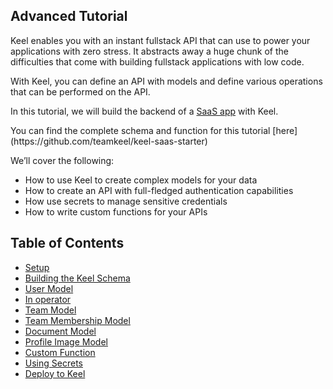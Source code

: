 
## Advanced Tutorial

Keel enables you with an instant fullstack API that can use to power your applications with zero stress. It abstracts away a huge chunk of the difficulties that come with building fullstack applications with low code.

With Keel, you can define an API with models and define various operations that can be performed on the API.

In this tutorial, we will build the backend of a [SaaS app](https://www.investopedia.com/terms/s/software-as-a-service-saas.asp) with Keel.

<Callout type="info" emoji="🙌">
  You can find the complete schema and function for this tutorial [here](https://github.com/teamkeel/keel-saas-starter)
</Callout>

We’ll cover the following:

- How to use Keel to create complex models for your data
- How to create an API with full-fledged authentication capabilities
- How use secrets to manage sensitive credentials
- How to write custom functions for your APIs

## Table of Contents

- [Setup](advanced-tutorial/setup)
- [Building the Keel Schema](advanced-tutorial/keel-schema)
- [User Model](advanced-tutorial/user-model)
- [In operator](advanced-tutorial/in-operator)
- [Team Model](advanced-tutorial/team-model)
- [Team Membership Model](advanced-tutorial/teammebership-model)
- [Document Model](advanced-tutorial/document-model)
- [Profile Image Model](advanced-tutorial/profileimage-model)
- [Custom Function](advanced-tutorial/custom-function)
- [Using Secrets](advanced-tutorial/secrets)
- [Deploy to Keel](advanced-tutorial/deploy)
